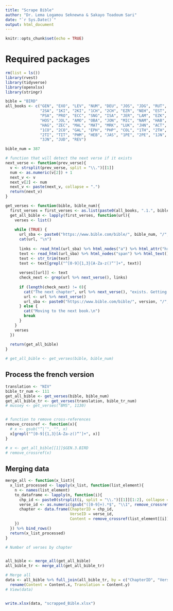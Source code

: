 ```yaml
---
title: "Scrape Bible"
author: "Dr. Lema Logamou Seknewna & Sakayo Toadoum Sari"
date: "`r Sys.Date()`"
output: html_document
---
```


```r
knitr::opts_chunk$set(echo = TRUE)
```


# Required packages
```r
rm(list = ls())
library(rvest)
library(tidyverse)
library(openxlsx)
library(stringr)
```


```r
bible = "BIRD"
all_books <- c("GEN", "EXO", "LEV", "NUM", "DEU", "JOS", "JDG", "RUT", "1SA", 
               "2SA", "1KI", "2KI", "1CH", "2CH", "EZR", "NEH", "EST", "JOB",
               "PSA", "PRO", "ECC", "SNG", "ISA", "JER", "LAM", "EZK", "DAN", 
               "HOS", "JOL", "AMO", "OBA", "JON", "MIC", "NAM", "HAB", "ZEP", 
               "HAG", "ZEC", "MAL", "MAT", "MRK", "LUK", "JHN", "ACT", "ROM", 
               "1CO", "2CO", "GAL", "EPH", "PHP", "COL", "1TH", "2TH", "1TI", 
               "2TI", "TIT", "PHM", "HEB", "JAS", "1PE", "2PE", "1JN", "2JN", 
               "3JN", "JUD", "REV")

bible_num = 387

# function that will detect the next verse if it exists
next_verse <- function(prev_verse){
  v <- strsplit(prev_verse, split = "\\.")[[1]]
  num <- as.numeric(v[2]) + 1
  next_v <- v
  next_v[2] <- num
  next_v <- paste(next_v, collapse = ".")
  return(next_v)
}
```


```r
get_verses <- function(bible, bible_num){
  first_verses = first_verses <- as.list(paste0(all_books, ".1.", bible))
  get_all_bible <- lapply(first_verses, function(url){
    verses <- list()
  
    while (TRUE) {
      url_sba <- paste0("https://www.bible.com/bible/", bible_num, "/", url)
      cat(url, "\n")
    
      links <- read_html(url_sba) %>% html_nodes("a") %>% html_attr("href")
      text <- read_html(url_sba) %>% html_nodes("span") %>% html_text()
      text <- str_trim(text)
      text <- text[grepl("^[0-9]{1,3}[A-Za-z()“‘]+", text)]
      
      verses[[url]] <- text
      check_next <- grep(url %>% next_verse(), links)
      
      if (length(check_next) != 0){
        cat("The next chapter", url %>% next_verse(), "exists. Getting data ...\n")
        url <- url %>% next_verse()
        url_sba <- paste0("https://www.bible.com/bible/", version, "/", url)
      } else {
        cat("Moving to the next book.\n")
        break
      }
    }
    verses
  })
  
  return(get_all_bible)
}
```


```r
# get_all_bible <- get_verses(bible, bible_num)
```


## Process the french version
```r
translation <- "NIV"
bible_tr_num <- 111
get_all_bible <- get_verses(bible, bible_num)
get_all_bible_tr <- get_verses(translation, bible_tr_num)
# mussey <- get_verses("BMS", 1130)


# function to remove cross-references
remove_crossref <- function(x){
  # x <- gsub("“|‘", "", x)
  x[grepl("^[0-9]{1,3}[A-Za-z()“‘]+", x)]
}

# x <- get_all_bible[[1]]$GEN.3.BIRD
# remove_crossref(x)
```


## Merging data
```r
merge_all <- function(x_list){
  x_list_processed <- lapply(x_list, function(list_element){
    n <- names(list_element)
    to_dataframe <- lapply(n, function(i){
      chp_id <- paste0(strsplit(i, split = "\\.")[[1]][1:2], collapse = ".")
      verse_id <- as.numeric(gsub("([0-9]+).*$", "\\1", remove_crossref(list_element[[i]])))
      chapter <- data.frame(ChapterID = chp_id, 
                            VerseID = verse_id,
                            Content = remove_crossref(list_element[[i]]))
    })
  }) %>% bind_rows()
  return(x_list_processed)
}

# Number of verses by chapter


all_bible <- merge_all(get_all_bible)
all_bible_tr <- merge_all(get_all_bible_tr)

# Merge all
data <- all_bible %>% full_join(all_bible_tr, by = c("ChapterID", "VerseID")) %>% 
  rename(Content = Content.x, Translation = Content.y)
# View(data)


write.xlsx(data, "scrapped_Bible.xlsx")
```